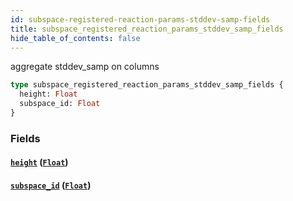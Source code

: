 ```yaml
---
id: subspace-registered-reaction-params-stddev-samp-fields
title: subspace_registered_reaction_params_stddev_samp_fields
hide_table_of_contents: false
---
```


aggregate stddev_samp on columns

```graphql
type subspace_registered_reaction_params_stddev_samp_fields {
  height: Float
  subspace_id: Float
}
```

### Fields

#### [`height`](#) ([`Float`](/07-graphql/scalars/float))

#### [`subspace_id`](#) ([`Float`](/07-graphql/scalars/float))
